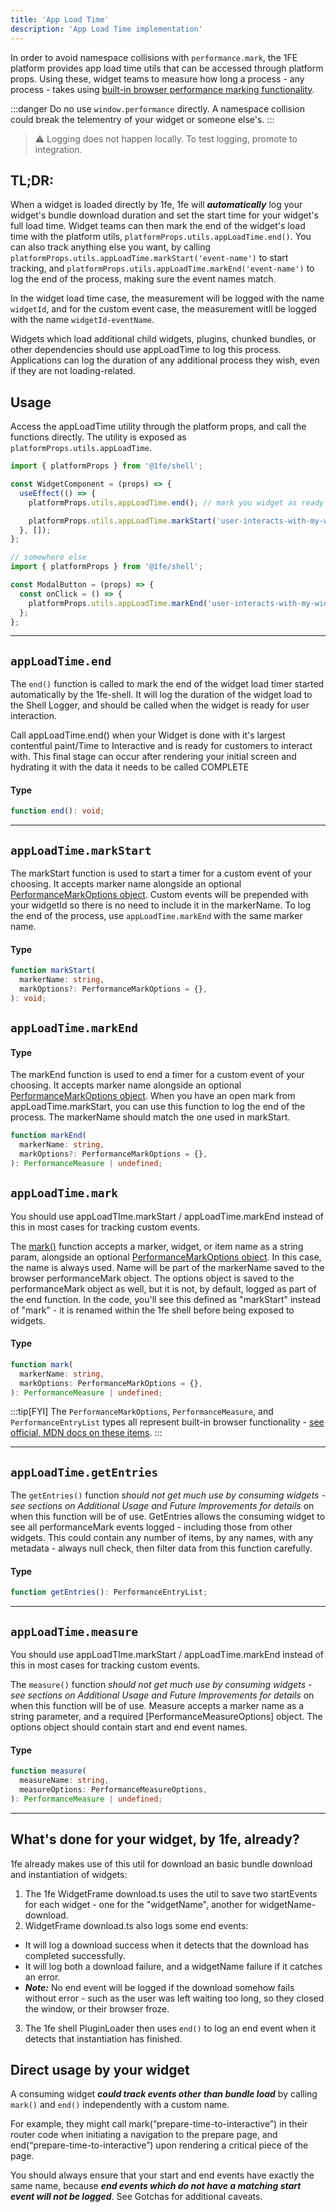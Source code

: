 ```yaml
---
title: 'App Load Time'
description: 'App Load Time implementation'
---
```


In order to avoid namespace collisions with `performance.mark`, the 1FE platform provides app load time utils that can be accessed through platform props. Using these, widget teams to measure how long a process - any process - takes using [built-in browser performance marking functionality](https://developer.mozilla.org/en-US/docs/Web/API/Performance/mark).

:::danger
Do no use `window.performance` directly. A namespace collision could break the telementry of your widget or someone else's.
:::

> ⚠️ Logging does not happen locally. To test logging, promote to integration.

## TL;DR:

When a widget is loaded directly by 1fe, 1fe will **_automatically_** log your widget's bundle download duration and set the start time for your widget's full load time. Widget teams can then mark the end of the widget's load time with the platform utils, `platformProps.utils.appLoadTime.end()`. You can also track anything else you want, by calling `platformProps.utils.appLoadTime.markStart('event-name')` to start tracking, and `platformProps.utils.appLoadTime.markEnd('event-name')` to log the end of the process, making sure the event names match.

In the widget load time case, the measurement will be logged with the name `widgetId`, and for the custom event case, the measurement witll be logged with the name `widgetId-eventName`.

Widgets which load additional child widgets, plugins, chunked bundles, or other dependencies should use appLoadTime to log this process. Applications can log the duration of any additional process they wish, even if they are not loading-related.

## Usage

Access the appLoadTime utility through the platform props, and call the functions directly. The utility is exposed as `platformProps.utils.appLoadTime`.

```ts
import { platformProps } from '@1fe/shell';

const WidgetComponent = (props) => {
  useEffect(() => {
    platformProps.utils.appLoadTime.end(); // mark you widget as ready for interaction

    platformProps.utils.appLoadTime.markStart('user-interacts-with-my-widget');
  }, []);
};

// somewhere else
import { platformProps } from '@1fe/shell';

const ModalButton = (props) => {
  const onClick = () => {
    platformProps.utils.appLoadTime.markEnd('user-interacts-with-my-widget'); // example usage, measure time from widget loading to user interaction
  };
};
```

---

## `appLoadTime.end`

The `end()` function is called to mark the end of the widget load timer started automatically by the 1fe-shell. It will log the duration of the widget load to the Shell Logger, and should be called when the widget is ready for user interaction.

Call appLoadTime.end() when your Widget is done with it's largest contentful paint/Time to Interactive and is ready for customers to interact with. This final stage can occur after rendering your initial screen and hydrating it with the data it needs to be called COMPLETE

#### Type

```ts
function end(): void;
```

---

## `appLoadTime.markStart`

The markStart function is used to start a timer for a custom event of your choosing. It accepts marker name alongside an optional [PerformanceMarkOptions object](https://developer.mozilla.org/en-US/docs/Web/API/Performance/mark). Custom events will be prepended with your widgetId so there is no need to include it in the markerName. To log the end of the process, use `appLoadTime.markEnd` with the same marker name.

#### Type

```ts
function markStart(
  markerName: string,
  markOptions?: PerformanceMarkOptions = {},
): void;
```

## `appLoadTime.markEnd`

#### Type

The markEnd function is used to end a timer for a custom event of your choosing. It accepts marker name alongside an optional [PerformanceMarkOptions object](https://developer.mozilla.org/en-US/docs/Web/API/Performance/mark). When you have an open mark from appLoadTime.markStart, you can use this function to log the end of the process. The markerName should match the one used in markStart.

```ts
function markEnd(
  markerName: string,
  markOptions?: PerformanceMarkOptions = {},
): PerformanceMeasure | undefined;
```

## `appLoadTime.mark`

You should use appLoadTIme.markStart / appLoadTime.markEnd instead of this in most cases for tracking custom events.

The [mark()](https://github.docusignhq.com/Core/1fe/blob/main/packages/utils/src/implementations/appLoadTime/appLoadTime.ts#L12) function accepts a marker, widget, or item name as a string param, alongside an optional [PerformanceMarkOptions object](https://developer.mozilla.org/en-US/docs/Web/API/Performance/mark). In this case, the name is always used. Name will be part of the markerName saved to the browser performanceMark object. The options object is saved to the performanceMark object as well, but it is not, by default, logged as part of the end function. In the code, you'll see this defined as "markStart" instead of "mark" - it is renamed within the 1fe shell before being exposed to widgets.

#### Type

```ts
function mark(
  markerName: string,
  markOptions: PerformanceMarkOptions = {},
): PerformanceMeasure | undefined;
```

:::tip[FYI]
The `PerformanceMarkOptions`, `PerformanceMeasure`, and `PerformanceEntryList` types all represent built-in browser functionality - [see official, MDN docs on these items](https://developer.mozilla.org/en-US/docs/Web/API/PerformanceEntry).
:::

---

## `appLoadTime.getEntries`

The `getEntries()` function _should not get much use by consuming widgets - see sections on Additional Usage and Future Improvements for details_ on when this function will be of use. GetEntries allows the consuming widget to see all performanceMark events logged - including those from other widgets. This could contain any number of items, by any names, with any metadata - always null check, then filter data from this function carefully.

#### Type

```ts
function getEntries(): PerformanceEntryList;
```

---

## `appLoadTime.measure`

You should use appLoadTIme.markStart / appLoadTime.markEnd instead of this in most cases for tracking custom events.

The `measure()` function _should not get much use by consuming widgets - see sections on Additional Usage and Future Improvements for details_ on when this function will be of use. Measure accepts a marker name as a string parameter, and a required [PerformanceMeasureOptions] object. The options object should contain start and end event names.

#### Type

```ts
function measure(
  measureName: string,
  measureOptions: PerformanceMeasureOptions,
): PerformanceMeasure | undefined;
```

---

## What's done for your widget, by 1fe, already?

1fe already makes use of this util for download an basic bundle download and instantiation of widgets:

1. The 1fe WidgetFrame download.ts uses the util to save two startEvents for each widget - one for the "widgetName", another for widgetName-download.
2. WidgetFrame download.ts also logs some end events:

- It will log a download success when it detects that the download has completed successfully.
- It will log both a download failure, and a widgetName failure if it catches an error.
- **_Note:_** No end event will be logged if the download somehow fails without error - such as the user was left waiting too long, so they closed the window, or their browser froze.

3. The 1fe shell PluginLoader then uses `end()` to log an end event when it detects that instantiation has finished.

## Direct usage by your widget

A consuming widget **_could track events other than bundle load_** by calling `mark()` and `end()` independently with a custom name.

For example, they might call mark(“prepare-time-to-interactive”) in their router code when initiating a navigation to the prepare page, and end(“prepare-time-to-interactive”) upon rendering a critical piece of the page.

You should always ensure that your start and end events have exactly the same name, because **_end events which do not have a matching start event will not be logged_**. See Gotchas for additional caveats.

